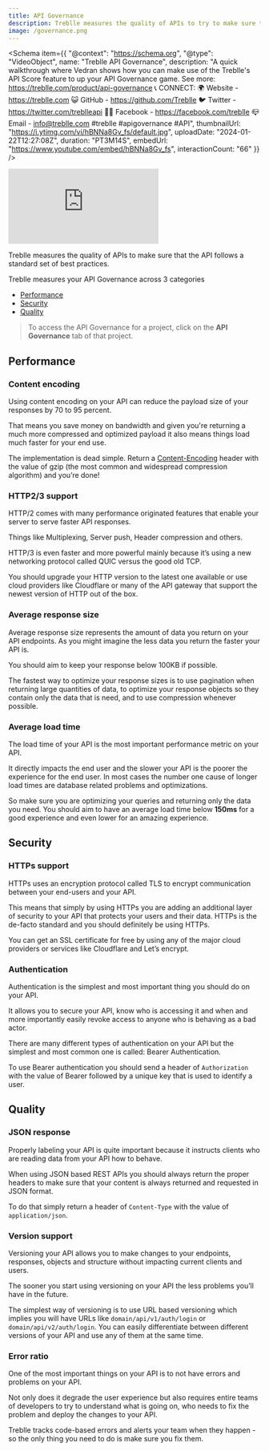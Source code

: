 ```yaml
---
title: API Governance
description: Treblle measures the quality of APIs to try to make sure that the API follows a standard set of best practices.
image: /governance.png
---
```



<Schema
  item={{
    "@context": "https://schema.org",
    "@type": "VideoObject",
    name: "Treblle API Governance",
    description: "A quick walkthrough where Vedran shows how you can make use of the Treblle's API Score feature to up your API Governance game.  See more: https://treblle.com/product/api-governance  📞 CONNECT: 🌍 Website - https://treblle.com 😺 GitHub - https://github.com/Treblle 🐦 Twitter - https://twitter.com/treblleapi 👍🏽 Facebook - https://facebook.com/treblle 📪 Email - info@treblle.com  #treblle #apigovernance #API",
    thumbnailUrl: "https://i.ytimg.com/vi/hBNNa8Gv_fs/default.jpg",
    uploadDate: "2024-01-22T12:27:08Z",
    duration: "PT3M14S",
    embedUrl: "https://www.youtube.com/embed/hBNNa8Gv_fs",
    interactionCount: "66"
  }}
/>

<iframe class="w-full aspect-[16/9]" src="https://www.youtube.com/embed/hBNNa8Gv_fs?si=MOJ6QpxREJZl58o7" aria-label="YouTube video player" frameborder="0" allow="accelerometer; autoplay; clipboard-write; encrypted-media; gyroscope; picture-in-picture; web-share" allowfullscreen></iframe>

Treblle measures the quality of APIs to make sure that the API follows a standard set of best practices.

Treblle measures your API Governance across 3 categories

- [Performance](#performance)
- [Security](#security)
- [Quality](#quality)

> To access the API Governance for a project, click on the **API Governance** tab of that project.

## Performance

### Content encoding

Using content encoding on your API can reduce the payload size of your responses by 70 to 95 percent.

That means you save money on bandwidth and given you're returning a much more compressed and optimized payload it also means things load much faster for your end use.

The implementation is dead simple. Return a [Content-Encoding](https://developer.mozilla.org/en-US/docs/Web/HTTP/Headers/Content-Encoding) header with the value of gzip (the most common and widespread compression algorithm) and you’re done!

### HTTP2/3 support

HTTP/2 comes with many performance originated features that enable your server to serve faster API responses.

Things like Multiplexing, Server push, Header compression and others.

HTTP/3 is even faster and more powerful mainly because it’s using a new networking protocol called QUIC versus the good old TCP.

You should upgrade your HTTP version to the latest one available or use cloud providers like Cloudflare or many of the API gateway that support the newest version of HTTP out of the box.

### Average response size

Average response size represents the amount of data you return on your API endpoints. As you might imagine the less data you return the faster your API is.

You should aim to keep your response below 100KB if possible.

The fastest way to optimize your response sizes is to use pagination when returning large quantities of data, to optimize your response objects so they contain only the data that is need, and to use compression whenever possible.

### Average load time

The load time of your API is the most important performance metric on your API.

It directly impacts the end user and the slower your API is the poorer the experience for the end user. In most cases the number one cause of longer load times are database related problems and optimizations.

So make sure you are optimizing your queries and returning only the data you need. You should aim to have an average load time below **150ms** for a good experience and even lower for an amazing experience.

## Security

### HTTPs support

HTTPs uses an encryption protocol called TLS to encrypt communication between your end-users and your API.

This means that simply by using HTTPs you are adding an additional layer of security to your API that protects your users and their data. HTTPs is the de-facto standard and you should definitely be using HTTPs.

You can get an SSL certificate for free by using any of the major cloud providers or services like Cloudflare and Let’s encrypt.

### Authentication

Authentication is the simplest and most important thing you should do on your API.

It allows you to secure your API, know who is accessing it and when and more importantly easily revoke access to anyone who is behaving as a bad actor.

There are many different types of authentication on your API but the simplest and most common one is called: Bearer Authentication.

To use Bearer authentication you should send a header of `Authorization` with the value of Bearer followed by a unique key that is used to identify a user.

## Quality

### JSON response

Properly labeling your API is quite important because it instructs clients who are reading data from your API how to behave.

When using JSON based REST APIs you should always return the proper headers to make sure that your content is always returned and requested in JSON format.

To do that simply return a header of `Content-Type` with the value of `application/json`.

### Version support

Versioning your API allows you to make changes to your endpoints, responses, objects and structure without impacting current clients and users.

The sooner you start using versioning on your API the less problems you’ll have in the future.

The simplest way of versioning is to use URL based versioning which implies you will have URLs like `domain/api/v1/auth/login` or `domain/api/v2/auth/login`. You can easily differentiate between different versions of your API and use any of them at the same time.

### Error ratio

One of the most important things on your API is to not have errors and problems on your API.

Not only does it degrade the user experience but also requires entire teams of developers to try to understand what is going on, who needs to fix the problem and deploy the changes to your API.

Treblle tracks code-based errors and alerts your team when they happen - so the only thing you need to do is make sure you fix them.